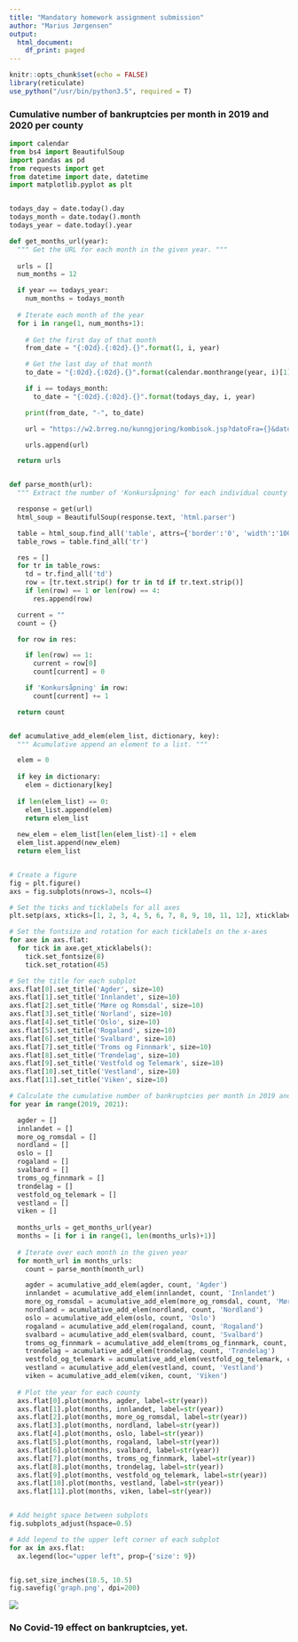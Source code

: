 ```yaml
---
title: "Mandatory homework assignment submission"
author: "Marius Jørgensen"
output:
  html_document:
    df_print: paged
---
```


```r
knitr::opts_chunk$set(echo = FALSE)
library(reticulate)
use_python("/usr/bin/python3.5", required = T)
```

### Cumulative number of bankruptcies per month in 2019 and 2020 per county

```python

import calendar
from bs4 import BeautifulSoup
import pandas as pd
from requests import get
from datetime import date, datetime
import matplotlib.pyplot as plt


todays_day = date.today().day
todays_month = date.today().month
todays_year = date.today().year

def get_months_url(year):
  """ Get the URL for each month in the given year. """
  
  urls = []
  num_months = 12

  if year == todays_year:
    num_months = todays_month
  
  # Iterate each month of the year
  for i in range(1, num_months+1):
  
    # Get the first day of that month
    from_date = "{:02d}.{:02d}.{}".format(1, i, year)

    # Get the last day of that month
    to_date = "{:02d}.{:02d}.{}".format(calendar.monthrange(year, i)[1], i, year)

    if i == todays_month:
      to_date = "{:02d}.{:02d}.{}".format(todays_day, i, year)

    print(from_date, "-", to_date)

    url = "https://w2.brreg.no/kunngjoring/kombisok.jsp?datoFra={}&datoTil={}&id_region=0&id_niva1=51&id_niva2=-+-+-&id_bransje1=0".format(from_date, to_date)

    urls.append(url)

  return urls


def parse_month(url):
  """ Extract the number of 'Konkursåpning' for each individual county given the URLs. """

  response = get(url)
  html_soup = BeautifulSoup(response.text, 'html.parser')

  table = html_soup.find_all('table', attrs={'border':'0', 'width':'100%', 'cellspacing':'0', 'cellpadding':'0'})[1]
  table_rows = table.find_all('tr')

  res = []
  for tr in table_rows:
    td = tr.find_all('td')
    row = [tr.text.strip() for tr in td if tr.text.strip()]
    if len(row) == 1 or len(row) == 4:
      res.append(row)

  current = ""
  count = {}

  for row in res:

    if len(row) == 1:
      current = row[0]
      count[current] = 0

    if 'Konkursåpning' in row:
      count[current] += 1

  return count


def acumulative_add_elem(elem_list, dictionary, key):
  """ Acumulative append an element to a list. """

  elem = 0
  
  if key in dictionary:
    elem = dictionary[key]
  
  if len(elem_list) == 0:
    elem_list.append(elem)
    return elem_list
  
  new_elem = elem_list[len(elem_list)-1] + elem
  elem_list.append(new_elem)
  return elem_list


# Create a figure
fig = plt.figure()
axs = fig.subplots(nrows=3, ncols=4)

# Set the ticks and ticklabels for all axes
plt.setp(axs, xticks=[1, 2, 3, 4, 5, 6, 7, 8, 9, 10, 11, 12], xticklabels=['Jan', 'Feb', 'Mar', 'Apr', 'May', 'Jun', 'Jul', 'Aug', 'Sep', 'Oct', 'Nov', 'Dec'], yticks=[0, 250, 500, 750, 1000], ylim=[0, 1100], xlim=[0, 13])

# Set the fontsize and rotation for each ticklabels on the x-axes
for axe in axs.flat:
  for tick in axe.get_xticklabels():
    tick.set_fontsize(8) 
    tick.set_rotation(45)

# Set the title for each subplot
axs.flat[0].set_title('Agder', size=10)
axs.flat[1].set_title('Innlandet', size=10)
axs.flat[2].set_title('Møre og Romsdal', size=10)
axs.flat[3].set_title('Norland', size=10)
axs.flat[4].set_title('Oslo', size=10)
axs.flat[5].set_title('Rogaland', size=10)
axs.flat[6].set_title('Svalbard', size=10)
axs.flat[7].set_title('Troms og Finnmark', size=10)
axs.flat[8].set_title('Trøndelag', size=10)
axs.flat[9].set_title('Vestfold og Telemark', size=10)
axs.flat[10].set_title('Vestland', size=10)
axs.flat[11].set_title('Viken', size=10)

# Calculate the cumulative number of bankruptcies per month in 2019 and 2020 per county
for year in range(2019, 2021):

  agder = []
  innlandet = []
  more_og_romsdal = []
  nordland = []
  oslo = []
  rogaland = []
  svalbard = []
  troms_og_finnmark = []
  trondelag = []
  vestfold_og_telemark = []
  vestland = []
  viken = []
  
  months_urls = get_months_url(year)
  months = [i for i in range(1, len(months_urls)+1)]
  
  # Iterate over each month in the given year
  for month_url in months_urls:
    count = parse_month(month_url)

    agder = acumulative_add_elem(agder, count, 'Agder')
    innlandet = acumulative_add_elem(innlandet, count, 'Innlandet')
    more_og_romsdal = acumulative_add_elem(more_og_romsdal, count, 'Møre og Romsdal')
    nordland = acumulative_add_elem(nordland, count, 'Nordland')
    oslo = acumulative_add_elem(oslo, count, 'Oslo')
    rogaland = acumulative_add_elem(rogaland, count, 'Rogaland')
    svalbard = acumulative_add_elem(svalbard, count, 'Svalbard')
    troms_og_finnmark = acumulative_add_elem(troms_og_finnmark, count, 'Troms og Finnmark')
    trondelag = acumulative_add_elem(trondelag, count, 'Trøndelag')
    vestfold_og_telemark = acumulative_add_elem(vestfold_og_telemark, count, 'Vestfold og Telemark')
    vestland = acumulative_add_elem(vestland, count, 'Vestland')
    viken = acumulative_add_elem(viken, count, 'Viken')
  
  # Plot the year for each county
  axs.flat[0].plot(months, agder, label=str(year))
  axs.flat[1].plot(months, innlandet, label=str(year))
  axs.flat[2].plot(months, more_og_romsdal, label=str(year))
  axs.flat[3].plot(months, nordland, label=str(year))
  axs.flat[4].plot(months, oslo, label=str(year))
  axs.flat[5].plot(months, rogaland, label=str(year))
  axs.flat[6].plot(months, svalbard, label=str(year))
  axs.flat[7].plot(months, troms_og_finnmark, label=str(year))
  axs.flat[8].plot(months, trondelag, label=str(year))
  axs.flat[9].plot(months, vestfold_og_telemark, label=str(year))
  axs.flat[10].plot(months, vestland, label=str(year))
  axs.flat[11].plot(months, viken, label=str(year))


# Add height space between subplots
fig.subplots_adjust(hspace=0.5)

# Add legend to the upper left corner of each subplot
for ax in axs.flat:
  ax.legend(loc="upper left", prop={'size': 9})


fig.set_size_inches(18.5, 10.5)
fig.savefig('graph.png', dpi=200)

```

![](graph.png)

### No Covid-19 effect on bankruptcies, yet.
